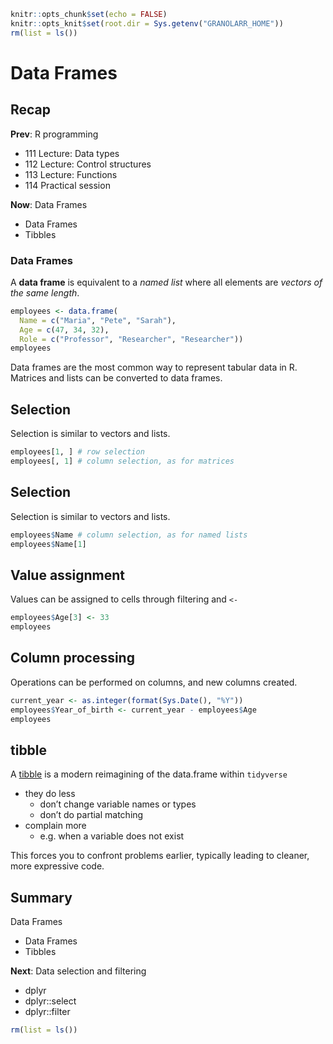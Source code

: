```r
knitr::opts_chunk$set(echo = FALSE)
knitr::opts_knit$set(root.dir = Sys.getenv("GRANOLARR_HOME"))
rm(list = ls())
```



# Data Frames



## Recap

**Prev**: R programming

- 111 Lecture: Data types
- 112 Lecture: Control structures
- 113 Lecture: Functions
- 114 Practical session

**Now**: Data Frames

- Data Frames
- Tibbles



### Data Frames

A **data frame** is equivalent to a *named list* where all elements are *vectors of the same length*.

```r
employees <- data.frame(
  Name = c("Maria", "Pete", "Sarah"),
  Age = c(47, 34, 32),
  Role = c("Professor", "Researcher", "Researcher"))
employees
```

Data frames are the most common way to represent tabular data in R. Matrices and lists can be converted to data frames.

<!--
**Note:** As is common in R, the elements of an eventual too short column are recycled to match column lengths.
-->

## Selection

Selection is similar to vectors and lists.

```r
employees[1, ] # row selection
employees[, 1] # column selection, as for matrices
```


## Selection

Selection is similar to vectors and lists.

```r
employees$Name # column selection, as for named lists
employees$Name[1]
```



## Value assignment

Values can be assigned to cells through filtering and `<-`

```r
employees$Age[3] <- 33 
employees
```


## Column processing

Operations can be performed on columns, and new columns created.

```r
current_year <- as.integer(format(Sys.Date(), "%Y"))
employees$Year_of_birth <- current_year - employees$Age
employees
```



## tibble

A [tibble](https://tibble.tidyverse.org/) is a modern reimagining of the data.frame within `tidyverse`

- they do less 
    - don’t change variable names or types
    - don’t do partial matching
- complain more
    - e.g. when a variable does not exist
    
This forces you to confront problems earlier, typically leading to cleaner, more expressive code.



## Summary

Data Frames

- Data Frames
- Tibbles

**Next**: Data selection and filtering

- dplyr
- dplyr::select
- dplyr::filter

```r
rm(list = ls())
```